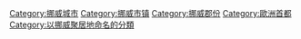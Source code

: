 {{Commonscat|Oslo}}
{{DEFAULTSORT:Oslo}}
[[Category:挪威城市|Category:挪威城市]]
[[Category:挪威市镇|Category:挪威市镇]]
[[Category:挪威郡份|Category:挪威郡份]]
[[Category:歐洲首都|Category:歐洲首都]]
[[Category:以挪威聚居地命名的分類|Category:以挪威聚居地命名的分類]]